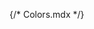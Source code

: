 {/* Colors.mdx */}


<Meta title="Colors" />

<ColorPalette>
  <ColorItem
    title="Gray"
    colors={{
      Gray900: "#303030",
      Gray800: "#454545",
      Gray700: "#585858",
      Gray600: "#6E6E6E",
      Gray500: "#828282",
      Gray400: "#AAAAAA",
      Gray300: "#BFBFBF",
      Gray200: "#DEDEDE",
      Gray100: "#E8E8E8",
      Gray50: "#F2F2F2",
    }}
  />
  <ColorItem
    title="Green"
    colors={{
      Green900: "#002E08",
      Green800: "#0F511D",
      Green700: "#327025",
      Green600: "#3E8320",
      Green500: "#5EAF3C",
      Green400: "#7FBF65",
      Green300: "#98D57F",
      Green200: "#BBDFAC",
      Green100: "#D6F1CA",
      Green50: "#EAFCE2",
    }}
  />
  <ColorItem
    title="Red"
    colors={{
      Red900: "#4E0101",
      Red800: "#8B0202",
      Red700: "#BA1122",
      Red600: "#CD191E",
      Red500: "#D63336",
      Red400: "#D34C51",
      Red300: "#DE797C",
      Red200: "#EB8F93",
      Red100: "#FAC8CD",
      Red50: "#FFE5E6",
    }}
  />
  <ColorItem
    title="Blue"
    colors={{
      Blue900: "#110658",
      Blue800: "#2D2D87",
      Blue700: "#3036A1",
      Blue600: "#383EB5",
      Blue500: "#3E4DB8",
      Blue400: "#5759A7",
      Blue300: "#8182BD",
      Blue200: "#ACADD3",
      Blue100: "#D2D1F0",
      Blue50: "#E5E6FF",
    }}
  />
  <ColorItem
    title="Yellow"
    colors={{
      Yellow900: "#181508",
      Yellow800: "#61531F",
      Yellow700: "#AA9136",
      Yellow600: "#C2A63E",
      Yellow500: "#E5C348",
      Yellow400: "#F3CF4D",
      Yellow300: "#F5D971",
      Yellow200: "#F8E294",
      Yellow100: "#FBF1CA",
      Yellow50: "#FEFAED",
    }}
  />
  <ColorItem
    title="White"
    colors={{
      White: "#ffffff",
    }}
  />
  <ColorItem
    title="Black"
    colors={{
      Black: "#000000",
    }}
  />
</ColorPalette>
